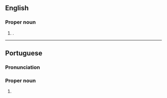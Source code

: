 ==English==

===Proper noun===
{{en-proper noun|head=[[porto|Porto]] [[alegre|Alegre]]}}

# {{place|en|municipality/state capital|s/Rio Grande do Sul|c/Brazil}}.

----

==Portuguese==

===Pronunciation===
{{pt-IPA|br=Pôrto Alégre}}

===Proper noun===
{{pt-proper noun|head=[[porto|Porto]] [[alegre|Alegre]]|m}}

# {{place|pt|municipality/state capital|s/Rio Grande do Sul|c/Brazil|t1=Porto Alegre}}